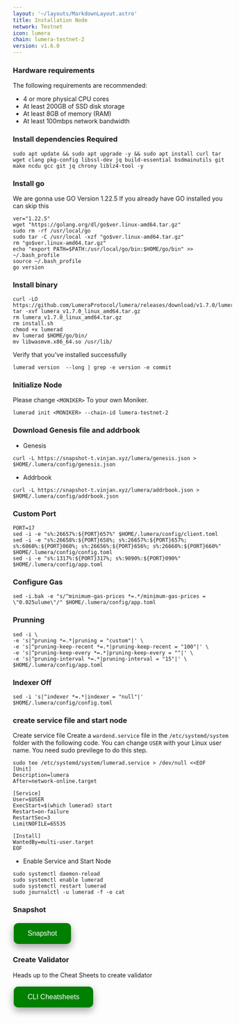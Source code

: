 ```yaml
---
layout: '~/layouts/MarkdownLayout.astro'
title: Installation Node
network: Testnet
icon: lumera
chain: lumera-testnet-2
version: v1.6.0
---
```


### Hardware requirements

The following requirements are recommended:

- 4 or more physical CPU cores
- At least 200GB of SSD disk storage
- At least 8GB of memory (RAM)
- At least 100mbps network bandwidth


### Install dependencies Required

```
sudo apt update && sudo apt upgrade -y && sudo apt install curl tar wget clang pkg-config libssl-dev jq build-essential bsdmainutils git make ncdu gcc git jq chrony liblz4-tool -y
```

### Install go

We are gonna use GO Version 1.22.5
If you already have GO installed you can skip this 

```
ver="1.22.5"
wget "https://golang.org/dl/go$ver.linux-amd64.tar.gz"
sudo rm -rf /usr/local/go
sudo tar -C /usr/local -xzf "go$ver.linux-amd64.tar.gz"
rm "go$ver.linux-amd64.tar.gz"
echo "export PATH=$PATH:/usr/local/go/bin:$HOME/go/bin" >> ~/.bash_profile
source ~/.bash_profile
go version
```


### Install binary
```
curl -LO https://github.com/LumeraProtocol/lumera/releases/download/v1.7.0/lumera_v1.7.0_linux_amd64.tar.gz
tar -xvf lumera_v1.7.0_linux_amd64.tar.gz
rm lumera_v1.7.0_linux_amd64.tar.gz
rm install.sh
chmod +x lumerad
mv lumerad $HOME/go/bin/
mv libwasmvm.x86_64.so /usr/lib/
```

Verify that you've installed successfully

```
lumerad version  --long | grep -e version -e commit
```

### Initialize Node

Please change `<MONIKER>` To your own Moniker.

```
lumerad init <MONIKER> --chain-id lumera-testnet-2
```

### Download Genesis file and addrbook

- Genesis

```
curl -L https://snapshot-t.vinjan.xyz/lumera/genesis.json > $HOME/.lumera/config/genesis.json
```

- Addrbook
```
curl -L https://snapshot-t.vinjan.xyz/lumera/addrbook.json > $HOME/.lumera/config/addrbook.json
```

### Custom Port
```
PORT=17
sed -i -e "s%:26657%:${PORT}657%" $HOME/.lumera/config/client.toml
sed -i -e "s%:26658%:${PORT}658%; s%:26657%:${PORT}657%; s%:6060%:${PORT}060%; s%:26656%:${PORT}656%; s%:26660%:${PORT}660%" $HOME/.lumera/config/config.toml
sed -i -e "s%:1317%:${PORT}317%; s%:9090%:${PORT}090%" $HOME/.lumera/config/app.toml
```

### Configure Gas
```
sed -i.bak -e "s/^minimum-gas-prices *=.*/minimum-gas-prices = \"0.025ulume\"/" $HOME/.lumera/config/app.toml
```

### Prunning
```
sed -i \
-e 's|^pruning *=.*|pruning = "custom"|' \
-e 's|^pruning-keep-recent *=.*|pruning-keep-recent = "100"|' \
-e 's|^pruning-keep-every *=.*|pruning-keep-every = ""|' \
-e 's|^pruning-interval *=.*|pruning-interval = "15"|' \
$HOME/.lumera/config/app.toml
```

### Indexer Off
```
sed -i 's|^indexer *=.*|indexer = "null"|' $HOME/.lumera/config/config.toml
```

### create service file and start node

Create service file
Create a `wardend.service` file in the `/etc/systemd/system` folder with the following code. 
You can change `USER` with your Linux user name. You need sudo previlege to do this step.

```
sudo tee /etc/systemd/system/lumerad.service > /dev/null <<EOF
[Unit]
Description=lumera
After=network-online.target

[Service]
User=$USER
ExecStart=$(which lumerad) start
Restart=on-failure
RestartSec=3
LimitNOFILE=65535

[Install]
WantedBy=multi-user.target
EOF
```

- Enable Service and Start Node

```
sudo systemctl daemon-reload
sudo systemctl enable lumerad
sudo systemctl restart lumerad
sudo journalctl -u lumerad -f -o cat
```

### Snapshot
<a href="https://service.vinjan.xyz/testnet/lumera/snapshot" target="_blank">
  <button style="background-color: green; border: none; color: white; padding: 15px 32px; text-align: center; text-decoration: none; display: inline-block; font-size: 16px; margin: 4px 2px; cursor: pointer; border-radius: 10px; box-shadow: 0 8px 16px 0 rgba(0,0,0,0.2), 0 6px 20px 0 rgba(0,0,0,0.19);" onmouseover="this.style.boxShadow='0 0 0 4px rgba(0,255,0,0.5)'" onmouseout="this.style.boxShadow='0 8px 16px 0 rgba(0,0,0,0.2), 0 6px 20px 0 rgba(0,0,0,0.19)'">Snapshot</button>
</a>


### Create Validator

Heads up to the Cheat Sheets to create validator

<a href="https://service.vinjan.xyz/testnet/lumera/cheat" target="_blank">
  <button style="background-color: green; border: none; color: white; padding: 15px 32px; text-align: center; text-decoration: none; display: inline-block; font-size: 16px; margin: 4px 2px; cursor: pointer; border-radius: 10px; box-shadow: 0 8px 16px 0 rgba(0,0,0,0.2), 0 6px 20px 0 rgba(0,0,0,0.19);" onmouseover="this.style.boxShadow='0 0 0 4px rgba(0,255,0,0.5)'" onmouseout="this.style.boxShadow='0 8px 16px 0 rgba(0,0,0,0.2), 0 6px 20px 0 rgba(0,0,0,0.19)'">CLI Cheatsheets</button>
</a>
